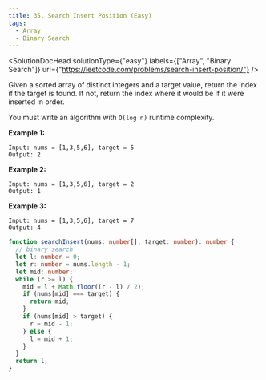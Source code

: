 ```yaml
---
title: 35. Search Insert Position (Easy)
tags:
  - Array
  - Binary Search
---
```



<SolutionDocHead
  solutionType={"easy"}
  labels={["Array", "Binary Search"]}
  url={"https://leetcode.com/problems/search-insert-position/"}
/>

Given a sorted array of distinct integers and a target value, return the index if the target is found. If not, return the index where it would be if it were inserted in order.

You must write an algorithm with `O(log n)` runtime complexity.

<b>Example 1:</b>

```
Input: nums = [1,3,5,6], target = 5
Output: 2
```

<b>Example 2:</b>

```
Input: nums = [1,3,5,6], target = 2
Output: 1
```

<b>Example 3:</b>

```
Input: nums = [1,3,5,6], target = 7
Output: 4
```

```ts title=solution.ts
function searchInsert(nums: number[], target: number): number {
  // binary search
  let l: number = 0;
  let r: number = nums.length - 1;
  let mid: number;
  while (r >= l) {
    mid = l + Math.floor((r - l) / 2);
    if (nums[mid] === target) {
      return mid;
    }
    if (nums[mid] > target) {
      r = mid - 1;
    } else {
      l = mid + 1;
    }
  }
  return l;
}
```
